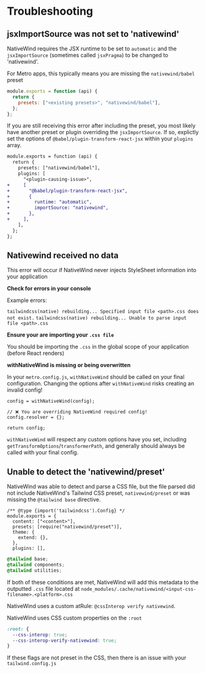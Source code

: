 
# Troubleshooting

<h2 id="jsxImportSource">jsxImportSource was not set to 'nativewind'</h2>

NativeWind requires the JSX runtime to be set to `automatic` and the `jsxImportSource` (sometimes called `jsxPragma`) to be changed to 'nativewind'.

For Metro apps, this typically means you are missing the `nativewind/babel` preset

```jsx title=babel.config.js
module.exports = function (api) {
  return {
    presets: ["<existing presets>", "nativewind/babel"],
  };
};
```

If you are still receiving this error after including the preset, you most likely have another preset or plugin overriding the `jsxImportSource`. If so, explictly set the options of `@babel/plugin-transform-react-jsx` within your `plugins` array.

```diff title=babel.config.js
module.exports = function (api) {
  return {
    presets: ["nativewind/babel"],
    plugins: [
      "<plugin-causing-issue>",
+     [
+       "@babel/plugin-transform-react-jsx",
+       {
+         runtime: "automatic",
+         importSource: "nativewind",
+       },
+     ],
    ],
  };
};
```

<h2 id="no-data">Nativewind received no data</h2>

This error will occur if NativeWind never injects StyleSheet information into your application

**Check for errors in your console**

Example errors:

`tailwindcss(native) rebuilding... Specified input file <path>.css does not exist.`
`tailwindcss(native) rebuilding... Unable to parse input file <path>.css`

**Ensure your are importing your `.css file`**

You should be importing the `.css` in the global scope of your application (before React renders)

**withNativeWind is missing or being overwritten**

In your `metro.config.js`, `withNativeWind` should be called on your final configuration. Changing the options after `withNativeWind` risks creating an invalid config!

```tsx title=metro.config.js
config = withNativeWind(config);

// ❌ You are overriding NativeWind required config!
config.resolver = {};

return config;
```

`withNativeWind` will respect any custom options have you set, including `getTransformOptions`/`transformerPath`, and generally should always be called with your final config.

<h2 id="tailwind-preset">Unable to detect the 'nativewind/preset'</h2>

NativeWind was able to detect and parse a CSS file, but the file parsed did not include NativeWind's Tailwind CSS preset, `nativewind/preset` or was missing the `@tailwind base` directive.

```tsx title=tailwind.config.js
/** @type {import('tailwindcss').Config} */
module.exports = {
  content: ["<content>"],
  presets: [require("nativewind/preset")],
  theme: {
    extend: {},
  },
  plugins: [],

```

```css title=global.css
@tailwind base;
@tailwind components;
@tailwind utilities;
```

If both of these conditions are met, NativeWind will add this metadata to the outputted `.css` file located at `node_modules/.cache/nativewind/<input-css-filename>.<platform>.css`

<Tabs>
  <TabItem value="native" label="native" default>

NativeWind uses a custom atRule: `@cssInterop verify nativewind`.

  </TabItem>
  <TabItem value="web" label="web">

NativeWind uses CSS custom properties on the `:root`

```css
:root: {
  --css-interop: true;
  --css-interop-verify-nativewind: true;
}
```

  </TabItem>
</Tabs>

If these flags are not preset in the CSS, then there is an issue with your `tailwind.config.js`

